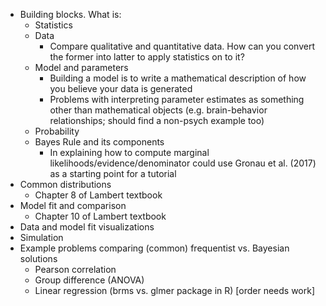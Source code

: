 - Building blocks. What is:  
	- Statistics
	- Data  
		- Compare qualitative and quantitative data. How can you convert the former into latter to apply statistics on to it?
	- Model and parameters
		- Building a model is to write a mathematical description of how you believe your data is generated 
		- Problems with interpreting parameter estimates as something other than mathematical objects (e.g. brain-behavior relationships; should find a non-psych example too)    
	- Probability    
	- Bayes Rule and its components  
		- In explaining how to compute marginal likelihoods/evidence/denominator could use Gronau et al. (2017) as a starting point for a tutorial 
- Common distributions  
	- Chapter 8 of Lambert textbook  
- Model fit and comparison  
	- Chapter 10 of Lambert textbook  
- Data and model fit visualizations   
- Simulation
- Example problems comparing (common) frequentist vs. Bayesian solutions 
	- Pearson correlation
	- Group difference (ANOVA)
	- Linear regression (brms vs. glmer package in R)
[order needs work]
